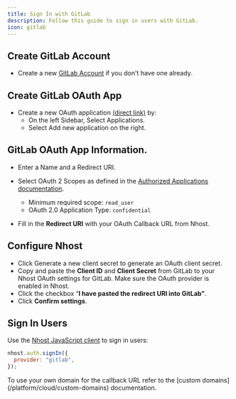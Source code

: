 ```yaml
---
title: Sign In with GitLab
description: Follow this guide to sign in users with GitLab.
icon: gitlab
---
```


## Create GitLab Account

- Create a new [GitLab Account](https://gitlab.com/users/sign_up) if you don't have one already.

## Create GitLab OAuth App

- Create a new OAuth application [(direct link)](https://gitlab.com/oauth/applications) by:
   - On the left Sidebar, Select Applications.
   - Select Add new application on the right.
   
## GitLab OAuth App Information.

- Enter a Name and a Redirect URI.
- Select OAuth 2 Scopes as defined in the [Authorized Applications documentation](https://docs.gitlab.com/integration/oauth_provider/#view-all-authorized-applications).
  - Minimum required scope:
    `read_user`
  - OAuth 2.0 Application Type:
    `confidential`

- Fill in the **Redirect URI** with your OAuth Callback URL from Nhost.

## Configure Nhost

- Click Generate a new client secret to generate an OAuth client secret.
- Copy and paste the **Client ID** and **Client Secret** from GitLab to your Nhost OAuth settings for GitLab. Make sure the OAuth provider is enabled in Nhost.
- Click the checkbox “**I have pasted the redirect URI into GitLab”**.
- Click **Confirm settings**.

## Sign In Users

Use the [Nhost JavaScript client](/reference/javascript) to sign in users:

```js
nhost.auth.signIn({
  provider: "gitlab",
});
```

<Note>
To use your own domain for the callback URL refer to the [custom domains](/platform/cloud/custom-domains) documentation.
</Note>

